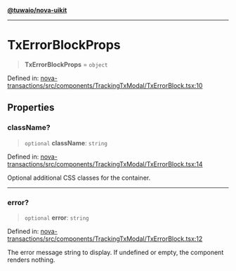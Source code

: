 [**@tuwaio/nova-uikit**](../../../README.md)

***

# TxErrorBlockProps

> **TxErrorBlockProps** = `object`

Defined in: [nova-transactions/src/components/TrackingTxModal/TxErrorBlock.tsx:10](https://github.com/TuwaIO/nova-uikit/blob/521f7fb9e706763c4e7c971132121a690c16fc53/packages/nova-transactions/src/components/TrackingTxModal/TxErrorBlock.tsx#L10)

## Properties

### className?

> `optional` **className**: `string`

Defined in: [nova-transactions/src/components/TrackingTxModal/TxErrorBlock.tsx:14](https://github.com/TuwaIO/nova-uikit/blob/521f7fb9e706763c4e7c971132121a690c16fc53/packages/nova-transactions/src/components/TrackingTxModal/TxErrorBlock.tsx#L14)

Optional additional CSS classes for the container.

***

### error?

> `optional` **error**: `string`

Defined in: [nova-transactions/src/components/TrackingTxModal/TxErrorBlock.tsx:12](https://github.com/TuwaIO/nova-uikit/blob/521f7fb9e706763c4e7c971132121a690c16fc53/packages/nova-transactions/src/components/TrackingTxModal/TxErrorBlock.tsx#L12)

The error message string to display. If undefined or empty, the component renders nothing.
